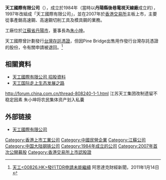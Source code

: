 {{Infobox Company 
| company_name = 天工國際有限公司
| company_logo = [[File:Tiangong.gif|File:Tiangong.gif]]
| company_type = [[民營企業|民營企業]]
| company_slogan =
| foundation = 1984年
| location = [[江蘇|江蘇]][[丹陽|丹陽]]
| key_people = [[董事長|董事長]]：朱小坤
| industry = 高速鋼製造
| products = 
| revenue = 
| operating_income = 
| net_income = 
| parent =
| num_employees = 
| homepage = [http://www.tggj.cn/ 天工國際有限公司]
}}

'''天工國際有限公司'''（{{sehk|0826}}），成立於1984年（當時以'''丹陽縣後巷電視天線廠'''成立的），1997年改組成「天工國際有限公司」，並在2007年於[[香港交易所|香港交易所]]主板上市，主要從事產銷高速鋼、高速鋼切削工具及模具鋼的業務。

工廠位於[[江蘇省|江蘇省]][[丹陽市|丹陽市]]，董事長為[[朱小坤|朱小坤]]。

天工國際曾計劃發行[[台灣存託憑證|台灣存託憑證]]，但因Pine Bridge出售用作發行台灣存託憑證的股份，令有關申請被退回。<ref>[http://finance.sina.com.hk/news/3/2/1/3569286/1.html 天工<00826.HK>發行TDR申請未能繼續]{{Dead link|date=2019年10月 |bot=InternetArchiveBot |fix-attempted=yes }} 阿思達克財經新聞，2011年1月14日</ref>

==相關資料==
*[https://web.archive.org/web/20101228132610/http://www.sanfull.com/pdf/2007_IPO/0826.pdf 天工國際有限公司 招股資料]
*[http://jszj.people.com.cn/GB/65799/6668323.html 天工国际走上生态发展之路]{{dead link|date=2017年12月 |bot=InternetArchiveBot |fix-attempted=yes }}
http://forum.china.com.cn/thread-808240-1-1.html{{Dead link|date=2018年7月 |bot=InternetArchiveBot |fix-attempted=yes }} 江苏天工集团改制遗留不稳定因素 朱小坤将农民集体资产划入私囊
{{reflist}}

==外部链接==
*[http://www.tggj.cn/ 天工國際有限公司] {{Wayback|url=http://www.tggj.cn/ |date=20200627061205 }}


[[Category:香港上市工業公司|Category:香港上市工業公司]]
[[Category:中國民營企業|Category:中國民營企業]]
[[Category:江蘇公司|Category:江蘇公司]]
[[Category:中国大陆钢铁公司|Category:中国大陆钢铁公司]]
[[Category:1984年成立的公司|Category:1984年成立的公司]]
[[Category:2007年首次公開募股|Category:2007年首次公開募股]]
[[Category:香港交易所上市認股證|Category:香港交易所上市認股證]]